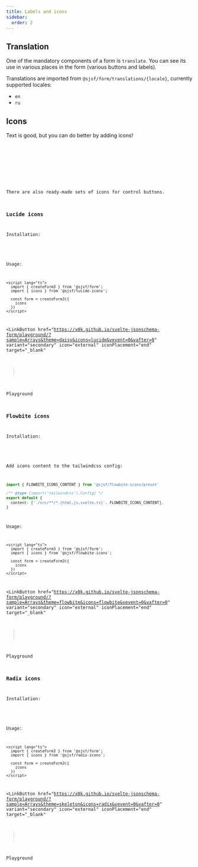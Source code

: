 ```yaml
---
title: Labels and icons
sidebar:
  order: 2
---
```





## Translation

One of the mandatory components of a form is `translate`. You can see its use in various places in the form (various buttons and labels).

Translations are imported from `@sjsf/form/translations/{locale}`, currently supported locales:

- `en`
- `ru`

<LinkCard title="Translation API reference" href="../../api-reference/translation/" />

## Icons

Text is good, but you can do better by adding icons!

<Code code={iconsCode} lang='svelte' />

<Card>
  <Icons />
</Card>


<LinkCard title="Icons API reference" href="../../api-reference/icons/" />

There are also ready-made sets of icons for control buttons.

### Lucide icons

Installation:

<Npm pkg="@sjsf/lucide-icons" />

Usage:

```svelte
<script lang="ts">
  import { createForm3 } from '@sjsf/form';
  import { icons } from '@sjsf/lucide-icons';

  const form = createForm3({
    icons
  })
</script>
```

<LinkButton
  href="https://x0k.github.io/svelte-jsonschema-form/playground/?sample=Arrays&theme=daisy&icons=lucide&vevent=0&vafter=0"
  variant="secondary"
  icon="external"
  iconPlacement="end"
  target="_blank"
>
  Playground
</LinkButton>

### Flowbite icons

Installation:

<Npm pkg="@sjsf/flowbite-icons" />

Add icons content to the tailwindcss config:

```typescript
import { FLOWBITE_ICONS_CONTENT } from '@sjsf/flowbite-icons/preset'

/** @type {import('tailwindcss').Config} */
export default {
  content: ['./src/**/*.{html,js,svelte,ts}', FLOWBITE_ICONS_CONTENT],
}
```

Usage:

```svelte
<script lang="ts">
  import { createForm3 } from '@sjsf/form';
  import { icons } from '@sjsf/flowbite-icons';

  const form = createForm3({
    icons
  })
</script>
```

<LinkButton
  href="https://x0k.github.io/svelte-jsonschema-form/playground/?sample=Arrays&theme=flowbite&icons=flowbite&vevent=0&vafter=0"
  variant="secondary"
  icon="external"
  iconPlacement="end"
  target="_blank"
>
  Playground
</LinkButton>

### Radix icons

Installation:

<Npm pkg="@sjsf/radix-icons" />

Usage:

```svelte
<script lang="ts">
  import { createForm3 } from '@sjsf/form';
  import { icons } from '@sjsf/radix-icons';

  const form = createForm3({
    icons
  })
</script>
```

<LinkButton
  href="https://x0k.github.io/svelte-jsonschema-form/playground/?sample=Arrays&theme=skeleton&icons=radix&vevent=0&vafter=0"
  variant="secondary"
  icon="external"
  iconPlacement="end"
  target="_blank"
>
  Playground
</LinkButton>
